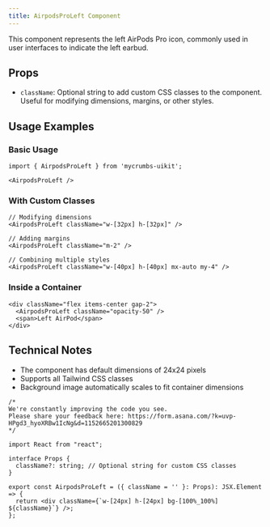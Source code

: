 ```yaml
---
title: AirpodsProLeft Component
---
```


This component represents the left AirPods Pro icon, commonly used in user interfaces to indicate the left earbud.

## Props

- `className`: Optional string to add custom CSS classes to the component. Useful for modifying dimensions, margins, or other styles.

## Usage Examples

### Basic Usage
```tsx
import { AirpodsProLeft } from 'mycrumbs-uikit';

<AirpodsProLeft />
```

### With Custom Classes
```tsx
// Modifying dimensions
<AirpodsProLeft className="w-[32px] h-[32px]" />

// Adding margins
<AirpodsProLeft className="m-2" />

// Combining multiple styles
<AirpodsProLeft className="w-[40px] h-[40px] mx-auto my-4" />
```

### Inside a Container
```tsx
<div className="flex items-center gap-2">
  <AirpodsProLeft className="opacity-50" />
  <span>Left AirPod</span>
</div>
```

## Technical Notes

- The component has default dimensions of 24x24 pixels
- Supports all Tailwind CSS classes
- Background image automatically scales to fit container dimensions

```tsx
/*
We're constantly improving the code you see. 
Please share your feedback here: https://form.asana.com/?k=uvp-HPgd3_hyoXRBw1IcNg&d=1152665201300829
*/

import React from "react";

interface Props {
  className?: string; // Optional string for custom CSS classes
}

export const AirpodsProLeft = ({ className = '' }: Props): JSX.Element => {
  return <div className={`w-[24px] h-[24px] bg-[100%_100%] ${className}`} />;
};